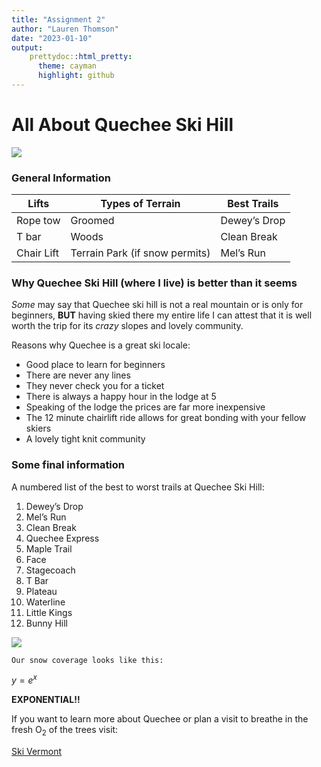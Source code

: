 ```yaml
---
title: "Assignment 2"
author: "Lauren Thomson"
date: "2023-01-10"
output: 
    prettydoc::html_pretty:
      theme: cayman
      highlight: github
---
```


# All About Quechee Ski Hill 

![ ](https://www.newenglandskihistory.com/Vermont/quecheeprofile3.jpg)

### General Information 

Lifts   | Types of Terrain  | Best Trails
------------- | ------------- | -------------
Rope tow | Groomed | Dewey's Drop 
T bar   | Woods | Clean Break
Chair Lift  | Terrain Park (if snow permits) | Mel's Run 

### Why Quechee Ski Hill (where I live) is better than it seems

*Some* may say that Quechee ski hill is not a real mountain or is only for beginners, **BUT** having skied there my entire life I can attest that it is well worth the trip for its *crazy* slopes and lovely community. 

Reasons why Quechee is a great ski locale: 

* Good place to learn for beginners 
* There are never any lines
* They never check you for a ticket 
* There is always a happy hour in the lodge at 5 
* Speaking of the lodge the prices are far more inexpensive
* The 12 minute chairlift ride allows for great bonding with your fellow skiers
* A lovely tight knit community 

### Some final information

A numbered list of the best to worst trails at Quechee Ski Hill:  

1. Dewey's Drop  
2. Mel's Run  
3. Clean Break  
4. Quechee Express  
5. Maple Trail  
6. Face  
7. Stagecoach  
8. T Bar    
9. Plateau  
10. Waterline  
11. Little Kings  
12. Bunny Hill

![ ](https://www.skicentral.com/images/trailmaps/802015-2400.jpg)

```Our snow coverage looks like this:```  

$y=e^x$ 

**EXPONENTIAL!!**


If you want to learn more about Quechee or plan a visit to breathe in the fresh O~2~ of the trees visit: 

[Ski Vermont](https://skivermont.com/ski-quechee/)



